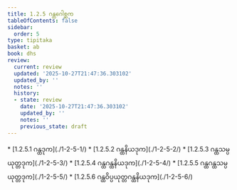 ```yaml
---
title: 1.2.5 ဂန္ထဂေါစ္ဆက
tableOfContents: false
sidebar:
  order: 5
type: tipitaka
basket: ab
book: dhs
review:
  current: review
  updated: '2025-10-27T21:47:36.303102'
  updated_by: ''
  notes: ''
  history:
  - state: review
    date: '2025-10-27T21:47:36.303102'
    updated_by: ''
    notes: ''
    previous_state: draft
---
```



<ReviewStatus review={frontmatter.review} showDetails={true} />

<HypothesisAnnotation frontmatter={frontmatter} />

<DynamicBreadcrumb />



<TableOfContents book="dhs" section="1.2.5">
* [1.2.5.1 ဂန္ထဒုက](./1-2-5-1/)
* [1.2.5.2 ဂန္ထနိယဒုက](./1-2-5-2/)
* [1.2.5.3 ဂန္ထသမ္ပယုတ္တဒုက](./1-2-5-3/)
* [1.2.5.4 ဂန္ထဂန္ထနိယဒုက](./1-2-5-4/)
* [1.2.5.5 ဂန္ထဂန္ထသမ္ပယုတ္တဒုက](./1-2-5-5/)
* [1.2.5.6 ဂန္ထဝိပ္ပယုတ္တဂန္ထနိယဒုက](./1-2-5-6/)
</TableOfContents>